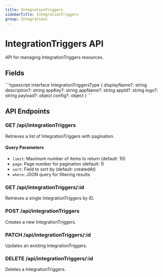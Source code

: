 ```yaml
---
title: IntegrationTriggers
sidebarTitle: IntegrationTriggers
group: Integrations
---
```



# IntegrationTriggers API

API for managing IntegrationTriggers resources.

## Fields

<TSDoc>
```typescript
interface IntegrationTriggersType {
  displayName?: string
  description?: string
  appKey?: string
  appName?: string
  appId?: string
  logo?: string
  payload?: object
  config?: object
}
```
</TSDoc>


## API Endpoints

### GET /api/integrationTriggers
Retrieves a list of IntegrationTriggers with pagination.

#### Query Parameters
- `limit`: Maximum number of items to return (default: 10)
- `page`: Page number for pagination (default: 1)
- `sort`: Field to sort by (default: createdAt)
- `where`: JSON query for filtering results

### GET /api/integrationTriggers/:id
Retrieves a single IntegrationTriggers by ID.

### POST /api/integrationTriggers
Creates a new IntegrationTriggers.

### PATCH /api/integrationTriggers/:id
Updates an existing IntegrationTriggers.

### DELETE /api/integrationTriggers/:id
Deletes a IntegrationTriggers.


